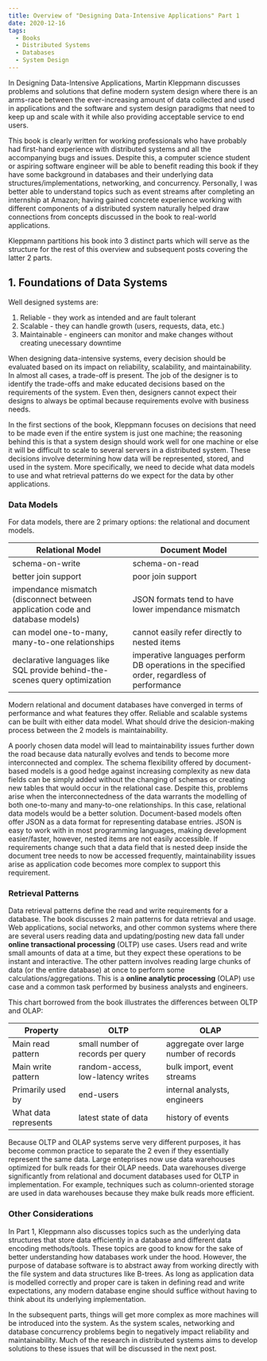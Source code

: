 ```yaml
---
title: Overview of "Designing Data-Intensive Applications" Part 1
date: 2020-12-16
tags:
  - Books
  - Distributed Systems
  - Databases
  - System Design
---
```


In Designing Data-Intensive Applications, Martin Kleppmann 
discusses problems and solutions that define modern system design where there
is an arms-race between the ever-increasing amount of data collected and 
used in applications and the software and system design paradigms that 
need to keep up and scale with it while also providing acceptable service to end users.

This book is clearly written for working professionals who have 
probably had first-hand experience with distributed systems and all 
the accompanying bugs and issues. Despite this, a computer science student or 
aspiring software engineer will be able to benefit reading this book if they
have some background in databases and their underlying data structures/implementations, networking, and concurrency.
Personally, I was better able to understand topics such as event streams after
completing an internship at Amazon; having gained concrete experience working
with different components of a distributed system naturally helped draw connections from
concepts discussed in the book to real-world applications.

Kleppmann partitions his book into 3 distinct parts which will serve as 
the structure for the rest of this overview and subsequent posts covering the latter 2 parts.

## 1. Foundations of Data Systems

Well designed systems are:
1. Reliable - they work as intended and are fault tolerant
2. Scalable - they can handle growth (users, requests, data, etc.)
3. Maintainable - engineers can monitor and make changes without creating unecessary downtime

When designing data-intensive systems, every decision should be evaluated based on its impact on reliability, 
scalability, and maintainability. In almost all cases, a trade-off is present. 
The job of the designer is to identify the trade-offs and make educated decisions based on the requirements of the system. Even then,
designers cannot expect their designs to always be optimal because requirements evolve with business needs.

In the first sections of the book, Kleppmann focuses on decisions that need to be made even if the entire 
system is just one machine; the reasoning behind this is that a system design should work well for one machine
or else it will be difficult to scale to several servers in a distributed system. These decisions involve determining 
how data will be represented, stored, and used in the system. More specifically, we need to decide what data models to use and 
what retrieval patterns do we expect for the data by other applications.

### Data Models

For data models, there are 2 primary options: the relational and document models.

| Relational Model | Document Model |
|------------------|----------------|
|schema-on-write| schema-on-read|
|better join support|poor join support|
|impendance mismatch (disconnect between application code and database models)|JSON formats tend to have lower impendance mismatch|
|can model one-to-many, many-to-one relationships|cannot easily refer directly to nested items|
|declarative languages like SQL provide behind-the-scenes query optimization|imperative languages perform DB operations in the specified order, regardless of performance|

Modern relational and document databases have converged in terms of performance and what features they offer.
Reliable and scalable systems can be built with either data model. What should drive the 
desicion-making process between the 2 models is maintainability. 

A poorly chosen data model 
will lead to maintainability issues further down the road because data naturally evolves and tends to become
more interconnected and complex. The schema flexibility offered by document-based models is a good hedge against increasing 
complexity as new data fields can be simply added without the changing of schemas or creating new tables that would occur in the relational case. 
Despite this, problems arise when the interconnectedness of the data warrants the modelling of both one-to-many and many-to-one relationships.
In this case, relational data models would be a better solution. 
Document-based models often offer JSON as a data format for representing 
database entries. JSON is easy to work with in most programming languages, making
development easier/faster, however, nested items are not easily accessible. If requirements change such that 
a data field that is nested deep inside the document tree needs to now be accessed frequently, maintainability issues arise as application code becomes more complex to support this requirement.

### Retrieval Patterns

Data retrieval patterns define the read and write requirements for a database.
The book discusses 2 main patterns for data retrieval and usage.
Web applications, social networks, and other common systems where there are several users
reading data and updating/posting new data fall under **online transactional processing** (OLTP) use cases. 
Users read and write small amounts of data at a time, but they expect these operations to be instant and interactive.
The other pattern involves reading large chunks of data (or the entire database) at once to perform
some calculations/aggregations. This is a **online analytic processing** (OLAP) use case and a common task performed by business 
analysts and engineers. 

This chart borrowed from the book illustrates the differences between OLTP and OLAP:

|Property|OLTP|OLAP|
|--------|----|----|
|Main read pattern|small number of records per query|aggregate over large number of records|
|Main write pattern|random-access, low-latency writes|bulk import, event streams|
|Primarily used by|end-users|internal analysts, engineers|
|What data represents|latest state of data|history of events|

Because OLTP and OLAP systems serve very different purposes, it has become common practice to separate 
the 2 even if they essentially represent the same data. Large enteprises now use data warehouses 
optimized for bulk reads for their OLAP needs. Data warehouses diverge significantly from 
relational and document databases used for OLTP in implementation. For example, techniques such as column-oriented storage
are used in data warehouses because they make bulk reads more efficient.

### Other Considerations

In Part 1, Kleppmann also discusses topics such as the underlying data structures that 
store data efficiently in a database and different data encoding methods/tools. 
These topics are good to know for the sake of better understanding how databases work
under the hood. However, the purpose of database software is to abstract away from working directly 
with the file system and data structures like B-trees. As long as application data is modelled correctly and proper 
care is taken in defining read and write expectations, any modern database engine should suffice without having to think about 
its underlying implementation. 

In the subsequent parts, things will get more complex as more machines will be introduced into the system.
As the system scales, networking and database concurrency problems begin to negatively impact reliability and maintainability.
Much of the research in distributed systems aims to develop solutions to these issues that will be discussed in the next post.
